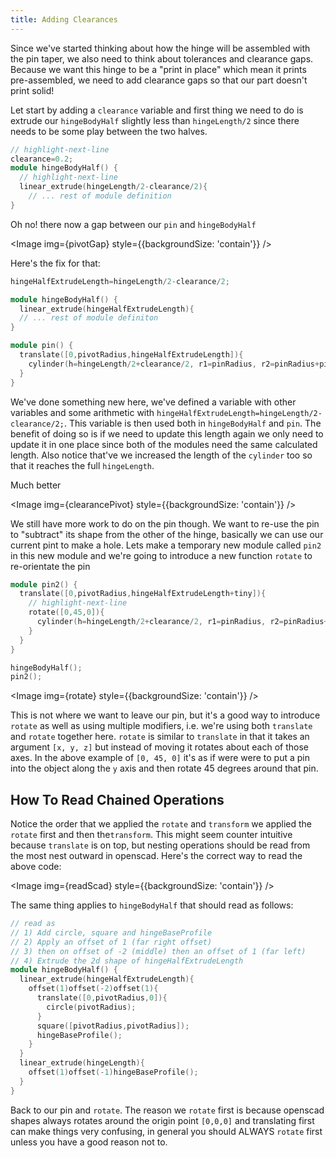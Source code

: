 ```yaml
---
title: Adding Clearances
---
```




Since we've started thinking about how the hinge will be assembled with the pin taper, we also need to think about tolerances and clearance gaps. Because we want this hinge to be a "print in place" which mean it prints pre-assembled, we need to add clearance gaps so that our part doesn't print solid!

Let start by adding a `clearance` variable and first thing we need to do is extrude our `hingeBodyHalf` slightly less than `hingeLength/2` since there needs to be some play between the two halves.

```cpp
// highlight-next-line
clearance=0.2;
module hingeBodyHalf() {
  // highlight-next-line
  linear_extrude(hingeLength/2-clearance/2){
	// ... rest of module definition
}
```

Oh no! there now a gap between our `pin` and `hingeBodyHalf`

<Image img={pivotGap} style={{backgroundSize: 'contain'}} />

Here's the fix for that:

```cpp
hingeHalfExtrudeLength=hingeLength/2-clearance/2;

module hingeBodyHalf() {
  linear_extrude(hingeHalfExtrudeLength){
  // ... rest of module definiton
}

module pin() {
  translate([0,pivotRadius,hingeHalfExtrudeLength]){
    cylinder(h=hingeLength/2+clearance/2, r1=pinRadius, r2=pinRadius+pinTaper);
  }
}
```

We've done something new here, we've defined a variable with other variables and some arithmetic with `hingeHalfExtrudeLength=hingeLength/2-clearance/2;`.
This variable is then used both in `hingeBodyHalf` and `pin`.
The benefit of doing so is if we need to update this length again we only need to update it in one place since both of the modules need the same calculated length.
Also notice that've we increased the length of the `cylinder` too so that it reaches the full `hingeLength`.

Much better

<Image img={clearancePivot} style={{backgroundSize: 'contain'}} />

We still have more work to do on the pin though. We want to re-use the pin to "subtract" its shape from the other of the hinge, basically we can use our current pint to make a hole.
Lets make a temporary new module called `pin2` in this new module and we're going to introduce a new function `rotate` to re-orientate the pin

```cpp
module pin2() {
  translate([0,pivotRadius,hingeHalfExtrudeLength+tiny]){
    // highlight-next-line
    rotate([0,45,0]){
      cylinder(h=hingeLength/2+clearance/2, r1=pinRadius, r2=pinRadius+pinTaper);
    }
  }
}

hingeBodyHalf();
pin2();
```

<Image img={rotate} style={{backgroundSize: 'contain'}} />

This is not where we want to leave our pin, but it's a good way to introduce `rotate` as well as using multiple modifiers, i.e. we're using both `translate` and `rotate` together here.
`rotate` is similar to `translate` in that it takes an argument `[x, y, z]` but instead of moving it rotates about each of those axes. In the above example of `[0, 45, 0]` it's as if were were to put a pin into the object along the `y` axis and then rotate 45 degrees around that pin.

## How To Read Chained Operations

Notice the order that we applied the `rotate` and `transform` we applied the `rotate` first and then the`transform`.
This might seem counter intuitive because `translate` is on top, but nesting operations should be read from the most nest outward in openscad.
Here's the correct way to read the above code:

<Image img={readScad} style={{backgroundSize: 'contain'}} />

The same thing applies to `hingeBodyHalf` that should read as follows:

```cpp
// read as
// 1) Add circle, square and hingeBaseProfile
// 2) Apply an offset of 1 (far right offset)
// 3) then on offset of -2 (middle) then an offset of 1 (far left)
// 4) Extrude the 2d shape of hingeHalfExtrudeLength
module hingeBodyHalf() {
  linear_extrude(hingeHalfExtrudeLength){
    offset(1)offset(-2)offset(1){
      translate([0,pivotRadius,0]){
        circle(pivotRadius);
      }
      square([pivotRadius,pivotRadius]);
      hingeBaseProfile();
    }
  }
  linear_extrude(hingeLength){
    offset(1)offset(-1)hingeBaseProfile();
  }
}
```

Back to our pin and `rotate`. The reason we `rotate` first is because openscad shapes always rotates around the origin point `[0,0,0]` and translating first can make things very confusing, in general you should ALWAYS `rotate` first unless you have a good reason not to.
